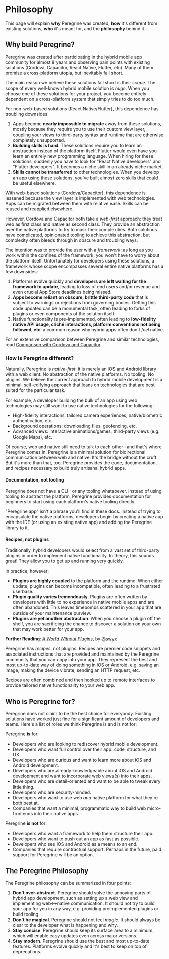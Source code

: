 
# Philosophy

This page will explain **why** Peregrine was created, **how** it's different
from existing solutions, **who** it's meant for, and the **philosophy** behind
it.

## Why build Peregrine?

Peregrine was created after participating in the hybrid mobile app community
for almost 8 years and observing pain points with existing solutions (Cordova,
Capacitor, React Native, Flutter, etc). Many of them promise a cross-platform
utopia, but inevitably fall short.

The main reason we believe these solutions fall short is their _scope_. The
scope of every well-known hybrid mobile solution is _huge_. When you choose one
of these solutions for your project, you become entirely dependent on a
cross-platform system that simply tries to do too much.

For non-web-based solutions (React Native/Flutter), this dependence has
troubling downsides:

1. Apps become **nearly impossible to migrate** away from these solutions,
   mostly because they require you to use their custom view layer, coupling
   your views to third-party syntax and runtime that are otherwise completely
   unsupported.
1. **Building skills is hard**. These solutions require you to learn an
   abstraction instead of the platform itself. Flutter would even have you
   learn an entirely new programming language. When hiring for these solutions,
   suddenly you have to look for "React Native developers" and "Flutter
   developers". It becomes a niche skill in an already niche market.
1. **Skills cannot be transferred** to other technologies. When you develop an
   app using these solutions, you've built almost zero skills that could be
   useful elsewhere.

With web-based solutions (Cordova/Capacitor), this dependence is lessened
because the view layer is implemented with web technologies. Apps can be
migrated between them with relative ease. Skills can be reused and reapplied
elsewhere.

However, Cordova and Capacitor both take a _web-first_ approach: they treat web
as first class and native as second class. They provide an abstraction over the
native platforms to try to mask their complexities. Both solutions have
complicated, opinionated tooling to achieve this abstraction, but complexity
often bleeds through in obscure and troubling ways.

The intention was to provide the user with a _framework_: as long as you work
within the confines of the framework, you won't have to worry about the
platform itself. Unfortunately for developers using these solutions, a
framework whose scope encompasses several entire native platforms has a few
downsides:

1. Platforms evolve quickly and **developers are left waiting for the framework
   to update**, leading to loss of end users and/or revenue and even crucial
   App Store deadlines being missed.
1. **Apps become reliant on obscure, brittle third-party code** that is subject
   to warnings or rejections from governing bodies. Getting this code updated
   can be a monumental task, often leading to forks of plugins or even
   components of the solution itself.
1. Native functionality is pre-implemented, often leading to **low-fidelity
   native API usage, cliché interactions, platform conventions not being
   followed, etc**: a common reason why hybrid apps often don't _feel_ native.

For an extensive comparison between Peregrine and similar technologies, read
[Comparison with Cordova and Capacitor](/comparison).

### How is Peregrine different?

Naturally, Peregrine is _native-first_: it is merely an iOS and Android library
with a web client. No abstraction of the native platforms. No tooling. No
plugins. We believe the correct approach to hybrid mobile development is a
minimal, self-edifying approach that leans on technologies that are best suited
for the particular task.

For example, a developer building the bulk of an app using web technologies may
still want to use native technologies for the following:

- High-fidelity interactions: tailored camera experiences, native/biometric
  authentication, etc.
- Background operations: downloading files, geofencing, etc.
- Advanced views: interactive animations/games, third-party views (e.g. Google
  Maps), etc.

Of course, web and native still need to talk to each other--and that's where
Peregrine comes in. Peregrine is a minimal solution for bidirectional
communication between web and native. It's the bridge without the cruft. But
it's more than that, too. Peregrine provides the code, documentation, and
recipes necessary to build truly artisanal hybrid apps.

#### Documentation, not tooling

Peregrine does not have a CLI--or any tooling whatsoever. Instead of using
tooling to abstract the platform, Peregrine provides documentation for
beginners to start using each platform's native tooling directly.

"Peregrine app" isn't a phrase you'll find in these docs. Instead of trying to
encapsulate the native platforms, developers begin by creating a native app
with the IDE (or using an existing native app) and adding the Peregrine library
to it.

#### Recipes, not plugins

Traditionally, hybrid developers would select from a vast set of third-party
plugins in order to implement native functionality. In theory, this sounds
great! They allow you to get up and running very quickly.

In practice, however:

- **Plugins are highly coupled** to the platform and the runtime. When either
  update, plugins can become incompatible, often leading to a frustrated
  userbase.
- **Plugin quality varies tremendously**. Plugins are often written by
  developers with little to no experience in native mobile apps and are often
  abandoned. This leaves timebombs scattered in your app that are outside of
  your maintenance purview.
- **Plugins are yet another abstraction**. When you choose a plugin off the
  shelf, you are sacrificing the chance to discover a solution on your own that
  may work better for your app.

**Further Reading**: _[A World Without
Plugins](https://www.swyx.io/a-world-without-plugins-cig)_, by
[@swyx](https://twitter.com/swyx)

Peregrine has _recipes_, not plugins. Recipes are premier code snippets and
associated instructions that are provided and maintained by the Peregrine
community that you can copy into your app. They represent the best and most
up-to-date way of doing something in iOS or Android, e.g. saving an image,
making the device vibrate, sending an HTTP request, etc.

Recipes are often combined and then hooked up to remote interfaces to provide
tailored native functionality to your web app.

## Who is Peregrine for?

Peregrine does not claim to be the best choice for everybody. Existing
solutions have worked just fine for a significant amount of developers and
teams. Here's a list of roles we think Peregrine is and is not for:

Peregrine **is** for:

- Developers who are looking to rediscover hybrid mobile development.
- Developers who want full control over their app: code, structure, and UX.
- Developers who are curious and want to learn more about iOS and Android
  development.
- Developers who are already knowledgeable about iOS and Android development
  and want to incorporate web views(s) into their apps.
- Developers who are detail-oriented and want to be able to tweak every little
  thing.
- Developers who are security-minded.
- Developers who want to use web _and_ native platform for what they're both
  best at.
- Companies that want a minimal, programmatic way to build web micro-frontends
  into their native apps.

Peregrine **is not** for:

- Developers who want a framework to help them structure their app.
- Developers who want to push out an app as fast as possible.
- Developers who see iOS and Android as a means to an end.
- Companies that require contractual support. Perhaps in the future, paid
  support for Peregrine will be an option.

## The Peregrine Philosophy

The Peregrine philosophy can be summarized in four points:

1. **Don't over-abstract**. Peregrine should solve the annoying parts of hybrid
   app development, such as setting up a web view and implementing
   web\<-\>native communication. It should not try to build your app for you in
   any way, e.g. providing preimplemented plugins or build tooling.
1. **Don't be magical**. Peregrine should not feel _magic_. It should always be
   clear to the developer what is happening and why.
1. **Stay concise**. Peregrine should keep its surface area to a minimum, which
   will enable easy updates even across major versions.
1. **Stay modern**. Peregrine should use the best and most up-to-date features.
   Platforms evolve quickly and it's best to keep on top of deprecations.

